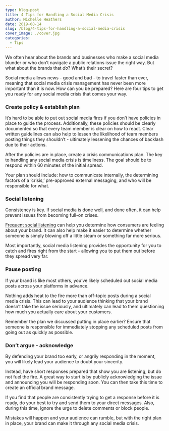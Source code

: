 ```yaml
---
type: blog-post
title: 4 Tips for Handling a Social Media Crisis
author: Michelle Heathers
date: 2019-08-14
slug: /blog/4-tips-for-handling-a-social-media-crisis
cover_image: ./cover.jpg
categories:
  - Tips
---
```


We often hear about the brands and businesses who make a social media blunder or who don’t navigate a public relations issue the right way. But what about the brands that _do_? What’s their secret?

Social media allows news - good and bad - to travel faster than ever, meaning that social media crisis management has never been more important than it is now. How can you be prepared? Here are four tips to get you ready for any social media crisis that comes your way.

### Create policy & establish plan

It’s hard to be able to put out social media fires if you don’t have policies in place to guide the process. Additionally, these policies should be clearly documented so that every team member is clear on how to react. Clear written guidelines can also help to lessen the likelihood of team members posting things they shouldn’t - ultimately lessening the chances of backlash due to their actions.

After the policies are in place, create a crisis communications plan. The key to handling any social media crisis is timeliness. The goal should be to respond within 60 minutes of the initial spread.

Your plan should include: how to communicate internally, the determining factors of a ‘crisis,’ pre-approved external messaging, and who will be responsible for what.

### Social listening

Consistency is key. If social media is done well, and done often, it can help prevent issues from becoming full-on crises.

[Frequent social listening][1] can help you determine how consumers are feeling about your brand. It can also help make it easier to determine whether someone is simply blowing off a little steam or something far more serious.

Most importantly, social media listening provides the opportunity for you to catch and fires right from the start - allowing you to put them out before they spread very far.

### Pause posting

If your brand is like most others, you’ve likely scheduled out social media posts across your platforms in advance.

Nothing adds heat to the fire more than off-topic posts during a social media crisis. This can lead to your audience thinking that your brand doesn’t take the issue seriously, and ultimately can lead to them questioning how much you actually care about your customers.

Remember the plan we discussed putting in place earlier? Ensure that someone is responsible for immediately stopping any scheduled posts from going out as quickly as possible.

### Don’t argue - acknowledge

By defending your brand too early, or angrily responding in the moment, you will likely lead your audience to doubt your sincerity.

Instead, have short responses prepared that show you are listening, but do not fuel the fire. A great way to start is by publicly acknowledging the issue and announcing you will be responding soon. You can then take this time to create an official brand message.

If you find that people are consistently trying to get a response before it is ready, do your best to try and send them to your direct messages. Also, during this time, ignore the urge to delete comments or block people.

Mistakes will happen and your audience can rumble, but with the right plan in place, your brand can make it through any social media crisis.

[1]: http://localhost/brandglue/old-website/blog/4-of-the-biggest-social-media-monitoring-mistakes
